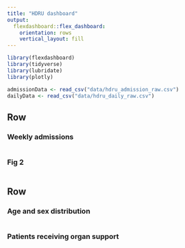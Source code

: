 ```yaml
---
title: "HDRU dashboard"
output: 
  flexdashboard::flex_dashboard:
    orientation: rows
    vertical_layout: fill
---
```


```r
library(flexdashboard)
library(tidyverse)
library(lubridate)
library(plotly)
```


```r
admissionData <- read_csv("data/hdru_admission_raw.csv")
dailyData <- read_csv("data/hdru_daily_raw.csv")
```

Row {data-width=350}
-----------------------------------------------------------------------

### Weekly admissions

```r

```

### Fig 2

```r

```

Row {data-width=350}
-----------------------------------------------------------------------

### Age and sex distribution

```r

```

### Patients receiving organ support

```r

```

